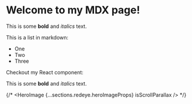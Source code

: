 
# Welcome to my MDX page!

This is some **bold** and _italics_ text.

This is a list in markdown:

- One
- Two
- Three

Checkout my React component:

<Txt bold>This is some **bold** and _italics_ text.</Txt>

{/* <HeroImage {...sections.redeye.heroImageProps} isScrollParallax /> */}
